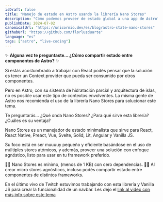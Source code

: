 ```yaml
---
isDraft: false
title: "Manejo de estado en Astro usando la librería Nano Stores"
description: "Cómo podemos proveer de estado global a una app de Astro"
publishDate: 2024-07-02
canonicalUrl: "https://unicornio.dev/es/blog/astro-state-nano-stores"
githubUrl: "https://github.com/florluzduarte"
language: "es"
tags: ["astro", "live-coding"]
---
```



✨ **Alguna vez te preguntaste... ¿Cómo compartir estado entre componentes de Astro?** ✨  

Si estás acostumbrado a trabajar con React podés pensar que la solución es tener un Context provider que pueda ser consumido por otros componentes.  

Pero en Astro, con su sistema de hidratación parcial y arquitectura de islas, no es posible usar este tipo de contextos envolventes. La misma gente de Astro nos recomienda el uso de la librería Nano Stores para solucionar este tema.

Te preguntarás...  ¿Qué onda Nano Stores? ¿Para qué sirve esta librería? ¿Cuáles es su ventaja?

Nano Stores es un manejador de estado minimalista que sirve para React, React Native, Preact, Vue, Svelte, Solid, Lit, Angular y Vanilla JS. 

Su foco está en ser muuuuy pequeño y eficiente basándose en el uso de múltiples stores atómicos, y además, proveer una solución con enfoque agnóstico, listo para usar en tu framework preferido.  

👩‍🚀 Nano Stores es mínimo, (menos de 1 KB) con cero dependencias.
👩‍🚀 Al crear micro stores agnósticos, incluso podés compartir estado entre componentes de distintos frameworks.

En el último vivo de Twitch estuvimos trabajando con esta librería y Vanilla JS para crear la funcionalidad de un navbar. Les dejo el [link al video con más info sobre este tema](https://youtu.be/wSxIwy6GvT4)

<VideoPlayer id="wSxIwy6GvT4?si=7LYr1EYGJ6-1j6ne"/>
